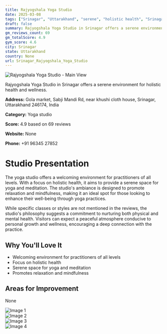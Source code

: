 ```yaml
---
title: Rajyogshala Yoga Studio
date: 2025-03-08
tags: ["Srinagar", "Uttarakhand", "serene", "holistic health", "Srinagar"]  
draft: false
summary: Rajyogshala Yoga Studio in Srinagar offers a serene environment for holistic health and wellness.
gm_reviews_count: 69
gm_totalScore: 4.9
gym_score: 4.6
city: Srinagar
state: Uttarakhand
country: None
url: Srinagar_Rajyogshala_Yoga_Studio
---
```


<div className="aspect-[16/9] relative my-8">
  <img 
    src="https://lh5.googleusercontent.com/p/AF1QipOt6V7aazUVl5NqVBaGJkSBtR2yKT6MFXjUKrP0=w1920-h1080-k-no"
    alt="Rajyogshala Yoga Studio - Main View"
    className="object-cover absolute inset-0 w-full h-full rounded-lg"
  />
</div>

Rajyogshala Yoga Studio in Srinagar offers a serene environment for holistic health and wellness.

**Address:** Gola market, Sabji Mandi Rd, near khushi cloth house, Srinagar, Uttarakhand 246174, India

**Category:** Yoga studio

**Score:** 4.9 based on 69 reviews

**Website:** None

**Phone:** +91 96345 27852

# Studio Presentation

The yoga studio offers a welcoming environment for practitioners of all levels. With a focus on holistic health, it aims to provide a serene space for yoga and meditation. The studio's ambiance is designed to promote relaxation and mindfulness, making it an ideal spot for those looking to enhance their well-being through yoga practices.

While specific classes or styles are not mentioned in the reviews, the studio's philosophy suggests a commitment to nurturing both physical and mental health. Visitors can expect a peaceful atmosphere conducive to personal growth and wellness, encouraging a deep connection with the practice.

## Why You'll Love It

- Welcoming environment for practitioners of all levels
- Focus on holistic health
- Serene space for yoga and meditation
- Promotes relaxation and mindfulness

## Areas for Improvement

None

<div className="grid grid-cols-1 xl:grid-cols-2 gap-4 my-8">
<div className="aspect-[4/3] relative"><img src="https://lh5.googleusercontent.com/p/AF1QipO_oDBLS7X0hCP3LYiWcjdU_5YfpzsKaBABzl-T=w1920-h1080-k-no" alt="Image 1" className="object-cover absolute inset-0 w-full h-full rounded-lg" /></div>
<div className="aspect-[4/3] relative"><img src="https://lh5.googleusercontent.com/p/AF1QipNmO2a-JC9IQw4JlaY6mVLybr_rFMwKc12CDdbv=w1920-h1080-k-no" alt="Image 2" className="object-cover absolute inset-0 w-full h-full rounded-lg" /></div>
<div className="aspect-[4/3] relative"><img src="https://lh5.googleusercontent.com/p/AF1QipMm7cXRVSAofenLQu6potCbDYICIw96djn2jVTA=w1920-h1080-k-no" alt="Image 3" className="object-cover absolute inset-0 w-full h-full rounded-lg" /></div>
<div className="aspect-[4/3] relative"><img src="https://lh5.googleusercontent.com/p/AF1QipNaxxTMbi-TEstOKe1pFNy205_nFzIfMH_JTMk4=w1920-h1080-k-no" alt="Image 4" className="object-cover absolute inset-0 w-full h-full rounded-lg" /></div>
</div>